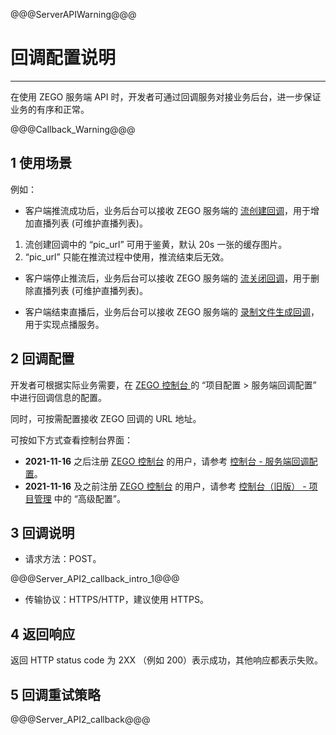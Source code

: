 @@@ServerAPIWarning@@@

# 回调配置说明
---

在使用 ZEGO 服务端 API 时，开发者可通过回调服务对接业务后台，进一步保证业务的有序和正常。

@@@Callback_Warning@@@

## 1 使用场景

例如：

- 客户端推流成功后，业务后台可以接收 ZEGO 服务端的 [流创建回调](!Callback/Stream_Create)，用于增加直播列表 (可维护直播列表)。

<div class="mk-hint">

1. 流创建回调中的 “pic_url” 可用于鉴黄，默认 20s 一张的缓存图片。 
2. “pic_url” 只能在推流过程中使用，推流结束后无效。
</div>

- 客户端停止推流后，业务后台可以接收 ZEGO 服务端的 [流关闭回调](!Callback/Stream_Close)，用于删除直播列表 (可维护直播列表)。

- 客户端结束直播后，业务后台可以接收 ZEGO 服务端的 [录制文件生成回调](!Callback/Record_File_Create_Callback)，用于实现点播服务。


## 2 回调配置

开发者可根据实际业务需要，在 [ZEGO 控制台 ](https://console.zego.im) 的 “项目配置 > 服务端回调配置” 中进行回调信息的配置。


同时，可按需配置接收 ZEGO 回调的 URL 地址。

<div class = 'mk-hint'>

可按如下方式查看控制台界面：

- **2021-11-16** 之后注册 [ZEGO 控制台](https://console.zego.im) 的用户，请参考 [控制台 - 服务端回调配置](#14215)。
- **2021-11-16** 及之前注册 [ZEGO 控制台](https://console.zego.im) 的用户，请参考 [控制台（旧版） - 项目管理](#1265#4) 中的 “高级配置”。
</div>


## 3 回调说明

- 请求方法：POST。

@@@Server_API2_callback_intro_1@@@

- 传输协议：HTTPS/HTTP，建议使用 HTTPS。

## 4 返回响应

返回 HTTP status code 为 2XX （例如 200）表示成功，其他响应都表示失败。

## 5  回调重试策略

@@@Server_API2_callback@@@
